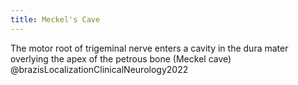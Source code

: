 ```yaml
---
title: Meckel's Cave
---
```


The motor root of trigeminal nerve enters a cavity in the dura mater overlying the apex of the petrous bone (Meckel cave) @brazisLocalizationClinicalNeurology2022